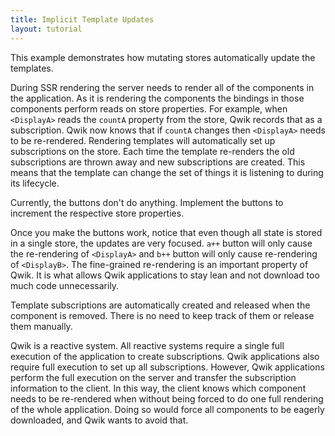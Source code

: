 ```yaml
---
title: Implicit Template Updates
layout: tutorial
---
```


This example demonstrates how mutating stores automatically update the templates. 

During SSR rendering the server needs to render all of the components in the application. As it is rendering the components the bindings in those components perform reads on store properties. For example, when `<DisplayA>` reads the `countA` property from the store, Qwik records that as a subscription. Qwik now knows that if `countA` changes then `<DisplayA>` needs to be re-rendered. Rendering templates will automatically set up subscriptions on the store. Each time the template re-renders the old subscriptions are thrown away and new subscriptions are created. This means that the template can change the set of things it is listening to during its lifecycle.

Currently, the buttons don't do anything. Implement the buttons to increment the respective store properties.

Once you make the buttons work, notice that even though all state is stored in a single store, the updates are very focused. `a++` button will only cause the re-rendering of `<DisplayA>` and `b++` button will only cause re-rendering of `<DisplayB>`. The fine-grained re-rendering is an important property of Qwik. It is what allows Qwik applications to stay lean and not download too much code unnecessarily. 

Template subscriptions are automatically created and released when the component is removed. There is no need to keep track of them or release them manually. 

Qwik is a reactive system. All reactive systems require a single full execution of the application to create subscriptions. Qwik applications also require full execution to set up all subscriptions. However, Qwik applications perform the full execution on the server and transfer the subscription information to the client. In this way, the client knows which component needs to be re-rendered when without being forced to do one full rendering of the whole application. Doing so would force all components to be eagerly downloaded, and Qwik wants to avoid that.